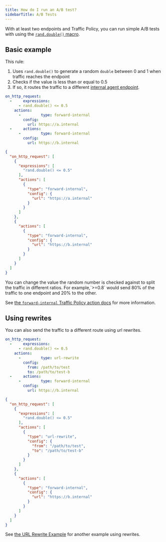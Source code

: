 ```yaml
---
title: How do I run an A/B test?
sidebarTitle: A/B Tests
---
```




With at least two endpoints and Traffic Policy, you can run simple A/B tests with using the [`rand.double()` macro](/traffic-policy/macros/#randdouble---double).

## Basic example

This rule:

1. Uses `rand.double()` to generate a random `double` between 0 and 1 when traffic reaches the endpoint
1. Checks if the value is less than or equal to 0.5
1. If so, it routes the traffic to a different [internal agent endpoint](/universal-gateway/internal-endpoints/).

<CodeGroup>

```yaml policy.yml
on_http_request:
  -     expressions:
      - rand.double() <= 0.5
    actions:
      -         type: forward-internal
        config:
          url: https://a.internal
  -     actions:
      -         type: forward-internal
        config:
          url: https://b.internal
```

```json policy.json
{
  "on_http_request": [
    {
      "expressions": [
        "rand.double() <= 0.5"
      ],
      "actions": [
        {
          "type": "forward-internal",
          "config": {
            "url": "https://a.internal"
          }
        }
      ]
    },
    {
      "actions": [
        {
          "type": "forward-internal",
          "config": {
            "url": "https://b.internal"
          }
        }
      ]
    }
  ]
}
```

</CodeGroup>

<Tip>
You can change the value the random number is checked against to split the traffic in different ratios. For example,`>=0.8` would send 80% of the traffic to one endpoint and 20% to the other.
</Tip>

See [the `forward-internal` Traffic Policy action docs](/traffic-policy/actions/forward-internal/) for more information.

## Using rewrites

You can also send the traffic to a different route using url rewrites.

<CodeGroup>

```yaml policy.yml
on_http_request:
  -     expressions:
      - rand.double() <= 0.5
    actions:
      -         type: url-rewrite
        config:
          from: /path/to/test
          to: /path/to/test-b
  -     actions:
      -         type: forward-internal
        config:
          url: https://b.internal
```

```json policy.json
{
  "on_http_request": [
    {
      "expressions": [
        "rand.double() <= 0.5"
      ],
      "actions": [
        {
          "type": "url-rewrite",
          "config": {
            "from": "/path/to/test",
            "to": "/path/to/test-b"
          }
        }
      ]
    },
    {
      "actions": [
        {
          "type": "forward-internal",
          "config": {
            "url": "https://b.internal"
          }
        }
      ]
    }
  ]
}
```

</CodeGroup>

See [the URL Rewrite Example](/traffic-policy/examples/url-rewrites) for another example using rewrites.
